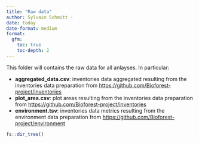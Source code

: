```yaml
---
title: "Raw data"
author: Sylvain Schmitt -
date: today
date-format: medium
format: 
  gfm:
    toc: true
    toc-depth: 2
---
```


This folder will contains the raw data for all anlayses. In particular:

-   **aggregated_data.csv**: inventories data aggregated resulting from the inventories data preparation from <https://github.com/Bioforest-project/inventories>
-   **plot_area.csv**: plot areas resulting from the inventories data preparation from <https://github.com/Bioforest-project/inventories>
-   **environment.tsv**: inventories data metrics resulting from the environment data preparation from <https://github.com/Bioforest-project/environment>

```r
fs::dir_tree()
```
